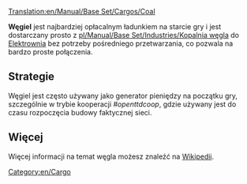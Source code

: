 [[Translation:en/Manual/Base Set/Cargos/Coal]]

{{pl/Manual/Base Set/Cargos/Ładunek|
name=Węgiel|
image=en/Manual/Base Set/Cargos/Coal.png|
produced=[[pl/Manual/Base Set/Industries/Kopalnia węgla]]|
accepted=[[pl/Manual/Base Set/Industries/Elektrownia|Elektrownia]]
}}

'''Węgiel''' jest najbardziej opłacalnym ładunkiem na starcie gry i jest dostarczany prosto z [[pl/Manual/Base Set/Industries/Kopalnia węgla]] do [[pl/Manual/Base Set/Industries/Elektrownia|Elektrownia]] bez potrzeby pośredniego przetwarzania, co pozwala na bardzo proste połączenia.


==Strategie==
Węgiel jest często używany jako generator pieniędzy na początku gry, szczególnie w trybie kooperacji ''#openttdcoop'', gdzie używany jest do czasu rozpoczęcia budowy faktycznej sieci.


==Więcej==
Więcej informacji na temat węgla możesz znaleźć na [https://pl.wikipedia.org/wiki/W%C4%99gle_kopalne Wikipedii].


[[Category:en/Cargo]]